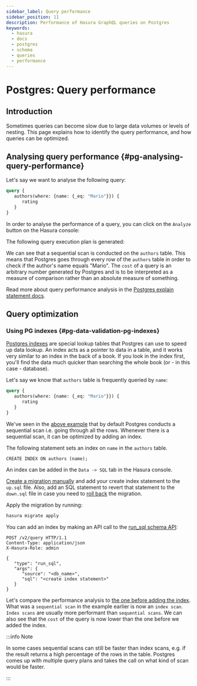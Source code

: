 ```yaml
---
sidebar_label: Query performance
sidebar_position: 11
description: Performance of Hasura GraphQL queries on Postgres
keywords:
  - hasura
  - docs
  - postgres
  - schema
  - queries
  - performance
---
```



# Postgres: Query performance

## Introduction

Sometimes queries can become slow due to large data volumes or levels of
nesting. This page explains how to identify the query performance, and
how queries can be optimized.

## Analysing query performance {#pg-analysing-query-performance}

Let's say we want to analyse the following query:

```graphql
query {
   authors(where: {name: {_eq: "Mario"}}) {
      rating
   }
}
```

In order to analyse the performance of a query, you can click on the
`Analyze` button on the Hasura console:

<Thumbnail
  src="/img/graphql/core/queries/analyze-query.png"
  alt="Query analyze button on Hasura console"
  width="800px"
/>

The following query execution plan is generated:

<Thumbnail
  src="/img/graphql/core/queries/query-analysis-before-index.png"
  alt="Execution plan for Hasura GraphQL query"
  width="800px"
/>

We can see that a sequential scan is conducted on the `authors` table.
This means that Postgres goes through every row of the `authors` table
in order to check if the author's name equals "Mario". The `cost` of a
query is an arbitrary number generated by Postgres and is to be
interpreted as a measure of comparison rather than an absolute measure
of something.

Read more about query performance analysis in the [Postgres explain
statement docs](https://www.postgresql.org/docs/current/sql-explain.html).

## Query optimization

### Using PG indexes {#pg-data-validation-pg-indexes}

[Postgres indexes](https://www.tutorialspoint.com/postgresql/postgresql_indexes.htm)
are special lookup tables that Postgres can use to speed up data lookup.
An index acts as a pointer to data in a table, and it works very similar
to an index in the back of a book. If you look in the index first,
you'll find the data much quicker than searching the whole book (or - in
this case - database).

Let's say we know that `authors` table is frequently queried by `name`:

```graphql
query {
   authors(where: {name: {_eq: "Mario"}}) {
      rating
   }
}
```

We've seen in the [above example](#pg-analysing-query-performance) that
by default Postgres conducts a sequential scan i.e. going through all
the rows. Whenever there is a sequential scan, it can be optimized by
adding an index.

The following statement sets an index on `name` in the `authors` table.

```plsql
CREATE INDEX ON authors (name);
```
<Tabs className="api-tabs">
<TabItem value="console" label="Console">

An index can be added in the `Data -> SQL` tab in the Hasura console.

</TabItem>
<TabItem value="cli" label="CLI">

[Create a migration manually](/migrations-metadata-seeds/manage-migrations.mdx#create-manual-migrations) and add your create
index statement to the `up.sql` file. Also, add an SQL statement to
revert that statement to the `down.sql` file in case you need to
[roll back](/migrations-metadata-seeds/manage-migrations.mdx#roll-back-migrations) the migration.

Apply the migration by running:

```bash
hasura migrate apply
```

</TabItem>
<TabItem value="api" label="API">

You can add an index by making an API call to the
[run_sql schema API](/api-reference/schema-api/run-sql.mdx#schema-run-sql):

```http
POST /v2/query HTTP/1.1
Content-Type: application/json
X-Hasura-Role: admin

{
   "type": "run_sql",
   "args": {
      "source": "<db_name>",
      "sql": "<create index statement>"
   }
}
```

</TabItem>
</Tabs>


Let's compare the performance analysis to [the one before adding the index](#pg-analysing-query-performance). What
was a `sequential scan` in the example earlier is now an `index scan`.
`Index scans` are usually more performant than `sequential scans`. We
can also see that the `cost` of the query is now lower than the one
before we added the index.

<Thumbnail
  src="/img/graphql/core/queries/query-analysis-after-index.png"
  alt="Execution plan for Hasura GraphQL query"
  width="800px"
/>

:::info Note

In some cases sequential scans can still be faster than index scans,
e.g. if the result returns a high percentage of the rows in the table.
Postgres comes up with multiple query plans and takes the call on what
kind of scan would be faster.

:::
